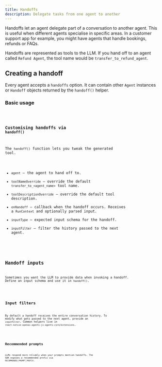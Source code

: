 ```yaml
---
title: Handoffs
description: Delegate tasks from one agent to another
---
```



Handoffs let an agent delegate part of a conversation to another agent. This is useful when different agents specialise in specific areas. In a customer support app for example, you might have agents that handle bookings, refunds or FAQs.

Handoffs are represented as tools to the LLM. If you hand off to an agent called `Refund Agent`, the tool name would be `transfer_to_refund_agent`.

## Creating a handoff

Every agent accepts a `handoffs` option. It can contain other `Agent` instances or `Handoff` objects returned by the `handoff()` helper.

### Basic usage

<Code lang="typescript" code={basicUsageExample} title="Basic handoffs" />

### Customising handoffs via `handoff()`

The `handoff()` function lets you tweak the generated tool.

- `agent` – the agent to hand off to.
- `toolNameOverride` – override the default `transfer_to_<agent_name>` tool name.
- `toolDescriptionOverride` – override the default tool description.
- `onHandoff` – callback when the handoff occurs. Receives a `RunContext` and optionally parsed input.
- `inputType` – expected input schema for the handoff.
- `inputFilter` – filter the history passed to the next agent.

<Code
  lang="typescript"
  code={customizeHandoffExample}
  title="Customized handoffs"
/>

## Handoff inputs

Sometimes you want the LLM to provide data when invoking a handoff. Define an input schema and use it in `handoff()`.

<Code lang="typescript" code={handoffInputExample} title="Handoff inputs" />

## Input filters

By default a handoff receives the entire conversation history. To modify what gets passed to the next agent, provide an `inputFilter`.
Common helpers live in `react-native-openai-agents-js-agents-core/extensions`.

<Code lang="typescript" code={inputFilterExample} title="Input filters" />

## Recommended prompts

LLMs respond more reliably when your prompts mention handoffs. The SDK exposes a recommended prefix via `RECOMMENDED_PROMPT_PREFIX`.

<Code
  lang="typescript"
  code={recommendedPromptExample}
  title="Recommended prompts"
/>
